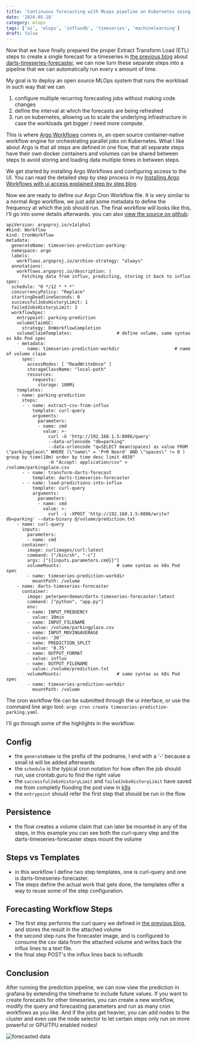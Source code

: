 ```yaml
---
title: 'Continuous forecasting with MLops pipeline on Kubernetes using Argo workflows, Influx and Darts'
date: '2024-05-18'
category: mlops
tags: ['ai', 'mlops', 'influxdb', 'timeseries', 'machinelearning']
draft: false
---
```


Now that we have finally prepared the proper Extract Transform Load (ETL) steps to create a single forecast for a timeseries in [the previous blog](./using-darts-timeseries-forecaster-to-perform-configurable-forecasting-on-timeseries) about [darts-timeseries-forecaster](https://github.com/peterpeerdeman/darts-timeseries-forecaster), we can now turn these separate steps into a pipeline that we can automatically run every x amount of time.

My goal is to deploy an open source MLOps system that runs the workload in such way that we can 

1) configure multiple recurring forecasting jobs without making code changes
2) define the interval at which the forecasts are being refreshed
3) run on kubernetes, allowing us to scale the underlying infrastructure in case the workloads get bigger / need more compute.

This is where [Argo Workflows](https://argoproj.github.io/workflows/) comes in, an open source container-native workflow engine for orchestrating parallel jobs on Kubernetes. What I like about Argo is that all steps are defined in one flow, that all separate steps have their own docker containers and volumes can be shared between steps to avoid storing and loading data multiple times in between steps.

We get started by installing Argo Workflows and configuring access to the UI. You can read the detailed step by step process in my [Installing Argo Workflows with ui access explained step by step blog](./installing-argo-workflows-with-ui-access-step-by-step).

Now we are ready to define our Argo Cron Workflow file. It is very similar to a normal Argo workflow, we just add some metadata to define the frequency at which the job should run. The final workflow will looks like this, I'll go into some details afterwards. you can also [view the source on github](https://github.com/peterpeerdeman/argo-influx-prediction-workflow/blob/master/timeseries-prediction-parking.yaml):

```
apiVersion: argoproj.io/v1alpha1
#kind: Workflow
kind: CronWorkflow
metadata:
  generateName: timeseries-prediction-parking-
  namespace: argo
  labels:
    workflows.argoproj.io/archive-strategy: "always"
  annotations:
    workflows.argoproj.io/description: |
      Fetching data from influx, predicting, storing it back to influx
spec:
  schedule: "0 */12 * * *"
  concurrencyPolicy: "Replace"
  startingDeadlineSeconds: 0
  successfulJobsHistoryLimit: 1
  failedJobsHistoryLimit: 3
  workflowSpec:
    entrypoint: parking-prediction
    volumeClaimGC:
      strategy: OnWorkflowCompletion
    volumeClaimTemplates:                 # define volume, same syntax as k8s Pod spec
    - metadata:
        name: timeseries-prediction-workdir                     # name of volume claim
      spec:
        accessModes: [ "ReadWriteOnce" ]
        storageClassName: "local-path"
        resources:
          requests:
            storage: 100Mi
    templates:
    - name: parking-prediction
      steps:
      - - name: extract-csv-from-influx
          template: curl-query
          arguments:
            parameters:
            - name: cmd
              value: >-
                curl -G 'http://192.168.1.5:8086/query'
                --data-urlencode "db=parking"
                --data-urlencode "q=SELECT mean(spaces) as value FROM \"parkingplace\" WHERE (\"name\" = 'P+R Noord' AND \"spaces\" != 0 ) group by time(10m) order by time desc limit 4038"
                -H "Accept: application/csv" > /volume/parkingplace.csv
      - - name: transform-darts-forecast
          template: darts-timeseries-forecaster
      - - name: load-predictions-into-influx
          template: curl-query
          arguments:
            parameters:
            - name: cmd
              value: >-
                curl -i -XPOST 'http://192.168.1.5:8086/write?db=parking' --data-binary @/volume/prediction.txt
    - name: curl-query
      inputs:
        parameters:
        - name: cmd
      container:
        image: curlimages/curl:latest
        command: ["/bin/sh", "-c"]
        args: ["{{inputs.parameters.cmd}}"]
        volumeMounts:                     # same syntax as k8s Pod spec
        - name: timeseries-prediction-workdir
          mountPath: /volume
    - name: darts-timeseries-forecaster
      container:
        image: peterpeerdeman/darts-timeseries-forecaster:latest
        command: ["python", "app.py"]
        env:
        - name: INPUT_FREQUENCY
          value: 10min
        - name: INPUT_FILENAME
          value: /volume/parkingplace.csv
        - name: INPUT_MOVINGAVERAGE
          value: '30'
        - name: PREDICTION_SPLIT
          value: '0.75'
        - name: OUTPUT_FORMAT
          value: influx
        - name: OUTPUT_FILENAME
          value: /volume/prediction.txt
        volumeMounts:                     # same syntax as k8s Pod spec
        - name: timeseries-prediction-workdir
          mountPath: /volume
```

The cron workflow file can be submitted through the ui interface, or use the command line argo tool: `argo cron create timeseries-prediction-parking.yaml`

I'll go through some of the highlights in the workflow:

## Config 

- the `generateName` is the prefix of the podname, I end with a '-' because a small id will be added afterwards
- the `schedule` is the typical cron notation for how often the job should run, use crontab.guru to find the right value
- the `successfulJobsHistoryLimit` and `failedJobsHistoryLimit` have saved me from completly flooding the pod view in [k9s](./using-the-k9s-cli-tool-to-get-a-clear-overview-and-quick-acces-to-anything-on-your-cluster)
- the `entrypoint` should refer the first step that should be run in the flow

## Persistence

- the flow creates a volume claim that can later be mounted in any of the steps, in this example you can see both the curl-query step and the darts-timeseries-forecaster steps mount the volume

## Steps vs Templates

- in this workflow I define two step templates, one is curl-query and one is darts-timeseries-forecaster. 
- The steps define the actual work that gets done, the templates offer a way to reuse some of the step configuration.

## Forecasting Workflow Steps

- The first step performs the curl query we defined in [the previous blog](./using-darts-timeseries-forecaster-to-perform-configurable-forecasting-on-timeseries), and stores the result in the attached volume
- the second step runs the forecaster image, and is configured to consume the csv data from the attached volume and writes back the influx lines to a text file.
- the final step POST's the influx lines back to influxdb

## Conclusion

After running the prediction pipeline, we can now view the prediction in grafana by extending the timeframe to include future values. If you want to create forecasts for other timeseries, you can create a new workflow, modify the query and forecasting parameters and run as many cron workflows as you like. And if the jobs get heavier, you can add nodes to the cluster and even use the node selector to let certain steps only run on more powerful or GPU/TPU enabled nodes!

![forecasted data](../assets/images/2024-04-14-forecast.png)
